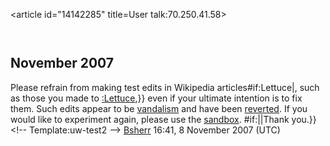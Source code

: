 <article id="14142285" title=User talk:70.250.41.58>
	<talkpage id="14142285" title="User talk:70.250.41.58">
==November 2007==

{{{icon|[[Image:Information.svg|25px]] }}}Please refrain from making test edits in Wikipedia articles{{{{{subst|}}}#if:Lettuce|, such as those you made to [[:Lettuce]],}} even if your ultimate intention is to fix them.  Such edits appear to be [[Wikipedia:Vandalism|vandalism]] and have been [[Help:Reverting|reverted]].  If you would like to experiment again, please use the [[Wikipedia:Sandbox|sandbox]]. {{{{{subst|}}}#if:{{{2|}}}|{{{2}}}|Thank you.}}&lt;!-- Template:uw-test2 --&gt;  [[User:Bsherr|Bsherr]] 16:41, 8 November 2007 (UTC)
	</talkpage>
</article>